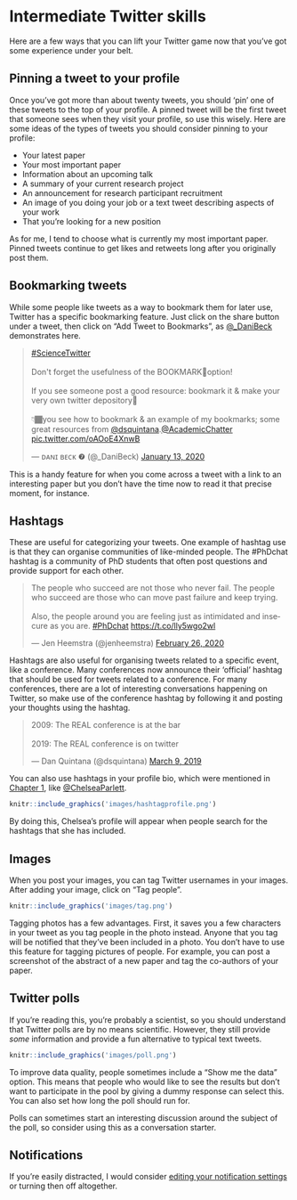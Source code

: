 # Intermediate Twitter skills

Here are a few ways that you can lift your Twitter game now that you've got some experience under your belt.

## Pinning a tweet to your profile

Once you've got more than about twenty tweets, you should 'pin' one of these tweets to the top of your profile. A pinned tweet will be the first tweet that someone sees when they visit your profile, so use this wisely. Here are some ideas of the types of tweets you should consider pinning to your profile:

- Your latest paper
- Your most important paper
- Information about an upcoming talk
- A summary of your current research project
- An announcement for research participant recruitment
- An image of you doing your job or a text tweet describing aspects of your work
- That you're looking for a new position

As for me, I tend to choose what is currently my most important paper. Pinned tweets continue to get likes and retweets long after you originally post them.

## Bookmarking tweets

While some people like tweets as a way to bookmark them for later use, Twitter has a specific bookmarking feature. Just click on the share button under a tweet, then click on "Add Tweet to Bookmarks", as [\@_DaniBeck](https://twitter.com/_DaniBeck) demonstrates here.

<blockquote class="twitter-tweet"><p lang="en" dir="ltr"><a href="https://twitter.com/hashtag/ScienceTwitter?src=hash&amp;ref_src=twsrc%5Etfw">#ScienceTwitter</a><br><br>Don&#39;t forget the usefulness of the BOOKMARK🔖option!<br><br>If you see someone post a good resource: bookmark it &amp; make your very own twitter depository🔖<br><br>👇🏾you see how to bookmark &amp; an example of my bookmarks; some great resources from <a href="https://twitter.com/dsquintana?ref_src=twsrc%5Etfw">@dsquintana</a>.<a href="https://twitter.com/AcademicChatter?ref_src=twsrc%5Etfw">@AcademicChatter</a> <a href="https://t.co/oAOoE4XnwB">pic.twitter.com/oAOoE4XnwB</a></p>&mdash; ᴅᴀɴɪ ʙᴇᴄᴋ ❼ (@_DaniBeck) <a href="https://twitter.com/_DaniBeck/status/1216742537844678657?ref_src=twsrc%5Etfw">January 13, 2020</a></blockquote> <script async src="https://platform.twitter.com/widgets.js" charset="utf-8"></script>

This is a handy feature for when you come across a tweet with a link to an interesting paper but you don't have the time now to read it that precise moment, for instance.

## Hashtags

These are useful for categorizing your tweets. One example of hashtag use is that they can organise communities of like-minded people. The \#PhDchat hashtag is a community of PhD students that often post questions and provide support for each other.

<blockquote class="twitter-tweet"><p lang="en" dir="ltr">The people who succeed are not those who never fail. The people who succeed are those who can move past failure and keep trying.<br><br>Also, the people around you are feeling just as intimidated and insecure as you are. <a href="https://twitter.com/hashtag/PhDchat?src=hash&amp;ref_src=twsrc%5Etfw">#PhDchat</a> <a href="https://t.co/lly5wgo2wl">https://t.co/lly5wgo2wl</a></p>&mdash; Jen Heemstra (@jenheemstra) <a href="https://twitter.com/jenheemstra/status/1232494183140745217?ref_src=twsrc%5Etfw">February 26, 2020</a></blockquote> <script async src="https://platform.twitter.com/widgets.js" charset="utf-8"></script>

Hashtags are also useful for organising tweets related to a specific event, like a conference. Many conferences now announce their 'official' hashtag that should be used for tweets related to a conference. For many conferences, there are a lot of interesting conversations happening on Twitter, so make use of the conference hashtag by following it and posting your thoughts using the hashtag.

<blockquote class="twitter-tweet"><p lang="en" dir="ltr">2009: The REAL conference is at the bar <br><br>2019: The REAL conference is on twitter</p>&mdash; Dan Quintana (@dsquintana) <a href="https://twitter.com/dsquintana/status/1104301358885281792?ref_src=twsrc%5Etfw">March 9, 2019</a></blockquote> <script async src="https://platform.twitter.com/widgets.js" charset="utf-8"></script>

You can also use hashtags in your profile bio, which were mentioned in [Chapter 1](#beginner), like [\@ChelseaParlett](https://twitter.com/@ChelseaParlett).


```r
knitr::include_graphics('images/hashtagprofile.png')
```


By doing this, Chelsea's profile will appear when people search for the hashtags that she has included.

## Images

When you post your images, you can tag Twitter usernames in your images. After adding your image, click on "Tag people".

```r
knitr::include_graphics('images/tag.png')
```

Tagging photos has a few advantages. First, it saves you a few characters in your tweet as you tag people in the photo instead. Anyone that you tag will be notified that they've been included in a photo. You don't have to use this feature for tagging pictures of people. For example, you can post a screenshot of the abstract of a new paper and tag the co-authors of your paper.

## Twitter polls

If you're reading this, you're probably a scientist, so you should understand that Twitter polls are by no means scientific. However, they still provide *some* information and provide a fun alternative to typical text tweets.

```r
knitr::include_graphics('images/poll.png')
```

To improve data quality, people sometimes include a "Show me the data" option. This means that people who would like to see the results but don't want to participate in the pool by giving a dummy response can select this. You can also set how long the poll should run for.

Polls can sometimes start an interesting discussion around the subject of the poll, so consider using this as a conversation starter. 

## Notifications

If you're easily distracted, I would consider [editing your notification settings](https://help.twitter.com/en/managing-your-account/notifications-on-mobile-devices) or turning then off altogether. 
